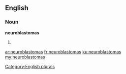 ==English==

===Noun===
'''neuroblastomas'''

# {{plural of|neuroblastoma}}

[[Category:English plurals]]

[[ar:neuroblastomas]]
[[fr:neuroblastomas]]
[[ku:neuroblastomas]]
[[my:neuroblastomas]]